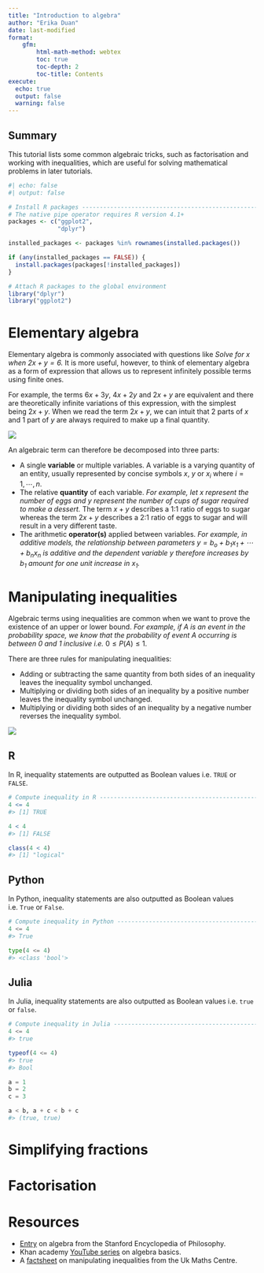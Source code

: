 ```yaml
---
title: "Introduction to algebra" 
author: "Erika Duan"
date: last-modified
format: 
    gfm:
        html-math-method: webtex   
        toc: true
        toc-depth: 2   
        toc-title: Contents  
execute:   
  echo: true     
  output: false   
  warning: false  
---
```


::: callout-tip
## Summary

This tutorial lists some common algebraic tricks, such as factorisation and working with inequalities, which are useful for solving mathematical problems in later tutorials.
:::

```r
#| echo: false
#| output: false

# Install R packages -----------------------------------------------------------
# The native pipe operator requires R version 4.1+ 
packages <- c("ggplot2",
              "dplyr")

installed_packages <- packages %in% rownames(installed.packages())

if (any(installed_packages == FALSE)) {
  install.packages(packages[!installed_packages])
}

# Attach R packages to the global environment
library("dplyr")
library("ggplot2")
```


# Elementary algebra

Elementary algebra is commonly associated with questions like *Solve for x when $2x + y = 6$.* It is more useful, however, to think of elementary algebra as a form of expression that allows us to represent infinitely possible terms using finite ones.

For example, the terms $6x + 3y$, $4x + 2y$ and $2x + y$ are equivalent and there are theoretically infinite variations of this expression, with the simplest being $2x + y$. When we read the term $2x + y$, we can intuit that 2 parts of $x$ and 1 part of $y$ are always required to make up a final quantity.

![](../figures/algebra-representation.svg)

An algebraic term can therefore be decomposed into three parts:

-   A single **variable** or multiple variables. A variable is a varying quantity of an entity, usually represented by concise symbols $x$, $y$ or $x_i$ where $i=1, \cdots, n$.
-   The relative **quantity** of each variable. *For example, let $x$ represent the number of eggs and $y$ represent the number of cups of sugar required to make a dessert.* The term $x + y$ describes a 1:1 ratio of eggs to sugar whereas the term $2x + y$ describes a 2:1 ratio of eggs to sugar and will result in a very different taste.
-   The arithmetic **operator(s)** applied between variables. *For example, in additive models, the relationship between parameters $y = b_o+b_1x_1 + \cdots + b_nx_n$ is additive and the dependent variable $y$ therefore increases by $b_1$ amount for one unit increase in $x_1$.*


# Manipulating inequalities

Algebraic terms using inequalities are common when we want to prove the existence of an upper or lower bound. *For example, if A is an event in the probability space, we know that the probability of event A occurring is between 0 and 1 inclusive i.e.* $0 \leq P(A) \leq 1$.

There are three rules for manipulating inequalities:

-   Adding or subtracting the same quantity from both sides of an inequality leaves the inequality symbol unchanged.
-   Multiplying or dividing both sides of an inequality by a positive number leaves the inequality symbol unchanged.
-   Multiplying or dividing both sides of an inequality by a negative number reverses the inequality symbol.

![](../figures/algebra-inequality_rules.svg) 

::: panel-tabset
## R

In R, inequality statements are outputted as Boolean values i.e. `TRUE` or `FALSE`.  

```r
# Compute inequality in R ------------------------------------------------------
4 <= 4
#> [1] TRUE

4 < 4
#> [1] FALSE

class(4 < 4)
#> [1] "logical"
```

## Python

In Python, inequality statements are also outputted as Boolean values i.e. `True` or `False`.

```python
# Compute inequality in Python -------------------------------------------------
4 <= 4
#> True 

type(4 <= 4)
#> <class 'bool'>  
```

## Julia

In Julia, inequality statements are also outputted as Boolean values i.e. `true` or `false`.

```julia
# Compute inequality in Julia --------------------------------------------------
4 <= 4
#> true 

typeof(4 <= 4) 
#> true
#> Bool

a = 1
b = 2
c = 3

a < b, a + c < b + c
#> (true, true) 
```
:::


# Simplifying fractions

# Factorisation

# Resources

-   [Entry](https://plato.stanford.edu/entries/algebra/) on algebra from the Stanford Encyclopedia of Philosophy.\
-   Khan academy [YouTube series](https://www.khanacademy.org/math/algebra-basics/alg-basics-algebraic-expressions#alg-basics-intro-to-variables) on algebra basics.\
-   A [factsheet](https://www.mathcentre.ac.uk/resources/uploaded/mc-bus-manipinequ-2009-1.pdf) on manipulating inequalities from the Uk Maths Centre.
